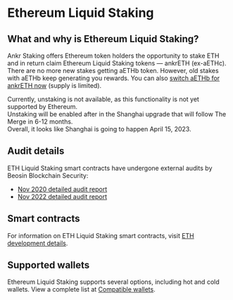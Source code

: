 
# Ethereum Liquid Staking

## What and why is Ethereum Liquid Staking?
Ankr Staking offers Ethereum token holders the opportunity to stake ETH and in return claim Ethereum Liquid Staking tokens — ankrETH (ex-aETHc). 
<Callout type="info">
There are no more new stakes getting aETHb token. However, old stakes with aETHb keep generating you rewards. You can also [switch aETHb for ankrETH now](https://www.ankr.com/staking/switch/) (supply is limited).
</Callout>
 
<Callout type="warning">
Currently, unstaking is not available, as this functionality is not yet supported by Ethereum.<br/>
Unstaking will be enabled after in the Shanghai upgrade that will follow The Merge in 6-12 months.<br/> 
Overall, it looks like Shanghai is going to happen April 15, 2023.
</Callout>

## Audit details
ETH Liquid Staking smart contracts have undergone external audits by Beosin Blockchain Security:
* [Nov 2020 detailed audit report](https://assets.ankr.com/files/stkr_smart_contract_auditing_report.pdf)
* [Nov 2022 detailed audit report](https://assets.ankr.com/staking/smart_contract_security_audit_aeth_beosin.pdf)

## Smart contracts
For information on ETH Liquid Staking smart contracts, visit [ETH development details](/staking-for-developers/dev-details/eth-liquid-staking-mechanics/#smart-contracts).

## Supported wallets
Ethereum Liquid Staking supports several options, including hot and cold wallets. 
View a complete list at [Compatible wallets](/staking-extra/compatible-wallets/).
